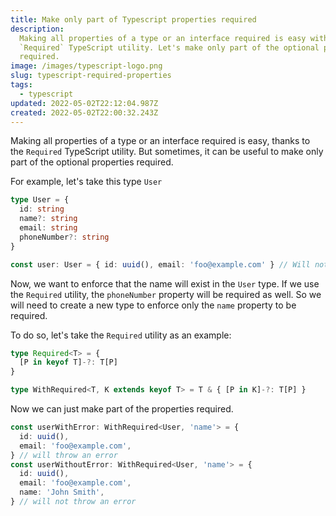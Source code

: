 ```yaml
---
title: Make only part of Typescript properties required
description:
  Making all properties of a type or an interface required is easy with the
  `Required` TypeScript utility. Let's make only part of the optional properties
  required.
image: /images/typescript-logo.png
slug: typescript-required-properties
tags:
  - typescript
updated: 2022-05-02T22:12:04.987Z
created: 2022-05-02T22:00:32.243Z
---
```


Making all properties of a type or an interface required is easy, thanks to the `Required` TypeScript utility. But sometimes, it can be useful to make only part of the optional properties required.

For example, let's take this type `User`

```typescript
type User = {
  id: string
  name?: string
  email: string
  phoneNumber?: string
}

const user: User = { id: uuid(), email: 'foo@example.com' } // Will not throw any type error
```

Now, we want to enforce that the name will exist in the `User` type. If we use the `Required` utility, the `phoneNumber` property will be required as well. So we will need to create a new type to enforce only the `name` property to be required.

To do so, let's take the `Required` utility as an example:

```typescript
type Required<T> = {
  [P in keyof T]-?: T[P]
}

type WithRequired<T, K extends keyof T> = T & { [P in K]-?: T[P] }
```

Now we can just make part of the properties required.

```typescript
const userWithError: WithRequired<User, 'name'> = {
  id: uuid(),
  email: 'foo@example.com',
} // will throw an error
const userWithoutError: WithRequired<User, 'name'> = {
  id: uuid(),
  email: 'foo@example.com',
  name: 'John Smith',
} // will not throw an error
```
